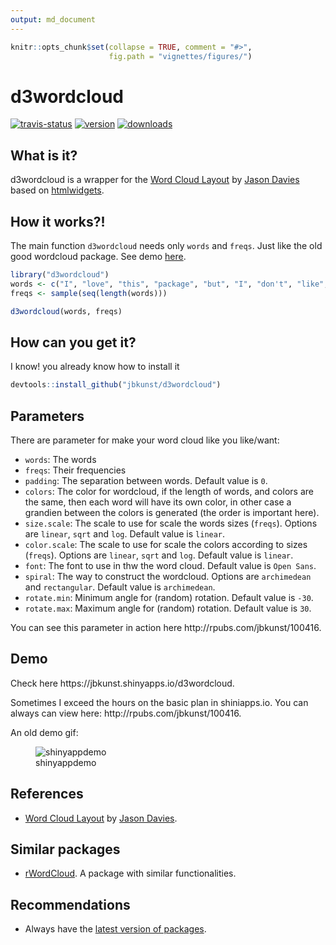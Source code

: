 ```yaml
---
output: md_document
---
```


<!-- README.md is generated from README.Rmd. Please edit that file -->

```r
knitr::opts_chunk$set(collapse = TRUE, comment = "#>",
                      fig.path = "vignettes/figures/")
```

# d3wordcloud

[![travis-status](https://api.travis-ci.org/jbkunst/d3wordcloud.svg)](https://travis-ci.org/jbkunst/d3wordcloud)
[![version](http://www.r-pkg.org/badges/version/d3wordcloud)](http://www.r-pkg.org/pkg/d3wordcloud)
[![downloads](http://cranlogs.r-pkg.org/badges/d3wordcloud)](http://www.r-pkg.org/pkg/d3wordcloud)

## What is it?

d3wordcloud is a wrapper for the [Word Cloud Layout](http://www.jasondavies.com/wordcloud) by [Jason Davies](http://www.jasondavies.com) based on [htmlwidgets](https://github.com/ramnathv/htmlwidgets).

## How it works?!

The main function `d3wordcloud` needs only `words` and `freqs`. Just like the old good wordcloud package. See demo [here](http://r-shiny-apps.jkunst.com/d3wordcloud/). 

```r
library("d3wordcloud")
words <- c("I", "love", "this", "package", "but", "I", "don't", "like", "use", "wordclouds")
freqs <- sample(seq(length(words)))

d3wordcloud(words, freqs)
```

## How can you get it?

I know! you already know how to install it

```r
devtools::install_github("jbkunst/d3wordcloud")
```

## Parameters

There are parameter for make your word cloud like you like/want:

  - `words`: The words
  - `freqs`: Their frequencies
  - `padding`: The separation between words. Default value is `0`.
  - `colors`: The color for wordcloud, if the length of words, and colors are the
  same, then each word will have its own color, in other case a grandien between the colors
  is generated (the order is important here).
  - `size.scale`: The scale to use for scale the words sizes (`freqs`). Options are
  `linear`, `sqrt` and `log`. Default value is `linear`.
  - `color.scale`: The scale to use for scale the colors according to sizes (`freqs`). Options are
  `linear`, `sqrt` and `log`. Default value is `linear`.
  - `font`: The font to use in thw the word cloud. Default value is `Open Sans`.
  - `spiral`: The way to construct the wordcloud. Options are
  `archimedean` and `rectangular`. Default value is `archimedean`.
  - `rotate.min`: Minimum angle for (random) rotation. Default value is `-30`.
  - `rotate.max`: Maximum angle for (random) rotation. Default value is `30`.
  
You can see this parameter in action here http://rpubs.com/jbkunst/100416.

## Demo

Check here https://jbkunst.shinyapps.io/d3wordcloud. 

Sometimes I exceed the hours on the basic plan in shiniapps.io. You can always can view here: http://rpubs.com/jbkunst/100416.

An old demo gif: 

![shinyappdemo](extras/d2wordcloud_demo.gif)

## References
- [Word Cloud Layout](http://www.jasondavies.com/wordcloud) by [Jason Davies](http://www.jasondavies.com).
 
## Similar packages

- [rWordCloud](https://github.com/adymimos/rWordCloud). A package with similar functionalities.

## Recommendations

- Always have the [latest version of packages](https://github.com/ramnathv/htmlwidgets/issues/100).
